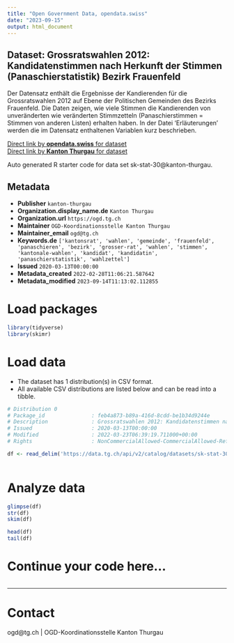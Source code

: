 ```yaml
---
title: "Open Government Data, opendata.swiss"
date: "2023-09-15"
output: html_document
---
```


## Dataset: Grossratswahlen 2012: Kandidatenstimmen nach Herkunft der Stimmen (Panaschierstatistik) Bezirk Frauenfeld

Der Datensatz enthält die Ergebnisse der Kandierenden für die Grossratswahlen 2012 auf Ebene der Politischen Gemeinden des Bezirks Frauenfeld. Die Daten zeigen, wie viele Stimmen die Kandierenden von unveränderten wie veränderten Stimmzetteln (Panaschierstimmen = Stimmen von anderen Listen) erhalten haben. In der Datei 'Erläuterungen' werden die im Datensatz enthaltenen Variablen kurz beschrieben. 

[Direct link by **opendata.swiss** for dataset](https://opendata.swiss/de/dataset/grossratswahlen-2012-kandidatenstimmen-nach-herkunft-der-stimmen-panaschierstatistik-bezirk-fra)<br>
[Direct link by **Kanton Thurgau** for dataset](https://data.tg.ch/explore/dataset/sk-stat-30/)

Auto generated R starter code for data set sk-stat-30@kanton-thurgau.

## Metadata

- **Publisher** `kanton-thurgau`
- **Organization.display_name.de** `Kanton Thurgau`
- **Organization.url** `https://ogd.tg.ch`
- **Maintainer** `OGD-Koordinationsstelle Kanton Thurgau`
- **Maintainer_email** `ogd@tg.ch`
- **Keywords.de** `['kantonsrat', 'wahlen', 'gemeinde', 'frauenfeld', 'panaschieren', 'bezirk', 'grosser-rat', 'wahlen', 'stimmen', 'kantonale-wahlen', 'kandidat', 'kandidatin', 'panaschierstatistik', 'wahlzettel']`
- **Issued** `2020-03-13T00:00:00`
- **Metadata_created** `2022-02-28T11:06:21.587642`
- **Metadata_modified** `2023-09-14T11:13:02.112855`


# Load packages

```r

library(tidyverse)
library(skimr)

```

# Load data

-   The dataset has 1 distribution(s) in CSV format.
-   All available CSV distributions are listed below and can be read into a tibble.

```r

# Distribution 0
# Package_id               : feb4a873-b89a-416d-8cdd-be1b34d9244e
# Description              : Grossratswahlen 2012: Kandidatenstimmen nach Herkunft der Stimmen (Panaschierstatistik) Bezirk Frauenfeld (csv)
# Issued                   : 2020-03-13T00:00:00
# Modified                 : 2022-03-23T06:39:19.711000+00:00
# Rights                   : NonCommercialAllowed-CommercialAllowed-ReferenceRequired

df <- read_delim('https://data.tg.ch/api/v2/catalog/datasets/sk-stat-30/exports/csv')



```

# Analyze data

```r

glimpse(df)
str(df)
skim(df)

head(df)
tail(df)

```

# Continue your code here...

```r

```

------------------------------------------------------------------------

# Contact

ogd@tg.ch | OGD-Koordinationsstelle Kanton Thurgau
